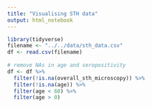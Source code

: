 ```yaml
---
title: "Visualising STH data"
output: html_notebook
---
```


```r
library(tidyverse)
filename <- "../../data/sth_data.csv"
df <- read.csv(filename)
  
# remove NAs in age and seropositivity
df <- df %>% 
  filter(!is.na(overall_sth_microscopy)) %>% 
  filter(!is.na(age)) %>% 
  filter(age < 60) %>% 
  filter(age > 0)
```
